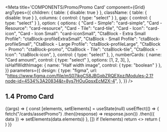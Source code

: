 
<Meta
  title='COMPONENTS/Promo/Promo Card'
  component={Grid}
  argTypes={{
    children: { table: { disable: true } },
    className: { table: { disable: true } },
    columns: { control: { type: "select" } },
    gap: { control: { type: "select" } },
    option: {
      options: {
        "Card - Simple": "card-simple",
        "Card - Resource": "card-resource",
        "Card - Tile": "card-tile",
        "Card - Icon": "card-icon",
        "Card - Icon Small": "card-iconSmall",
        "CtaBlock - Extra Small Profile": "ctaBlock-profileExtraSmall",
        "CtaBlock - Small Profile": "ctaBlock-profileSmall",
        "CtaBlock - Large Profile": "ctaBlock-profileLarge",
        "CtaBlock - Promo": "ctaBlock-promo",
        "CtaBlock - Tile": "ctaBlock-tile",
        "CtaBlock - Icon": "ctaBlock-icon",
      },
      control: { type: "select" },
    },
    numberCards: {
      name: "Card amount",
      control: { type: "select" },
      options: [1, 2, 3],
    },
    isHalfWidthImage: { name: "Half width image", control: { type: "boolean" } },
  }}
  parameters={{
    design: {
      type: "figma",
      url: "https://www.figma.com/file/mS07ikgC58JBGqbZRQEXpz/Modules-2.1?node-id=4534%3A20834&t=8ys7HOuGpsxEcM2X-4",
    },
  }}
/>


## 1.4 Promo Card

<Preview>
  <Story
    name='Promo Card'
    argTypes={{
      description: {
        name: "Content",
        control: { type: "text" },
      },
      ctaTitle: {
        name: "Cta Title",
        control: { type: "text" },
      },
      image: {
        name: "Image URL",
        control: {
          type: "text",
        },
      },
      columns: {
        table: {
          disable: true,
        },
      },
      gap: {
        table: {
          disable: true,
        },
      },
      className: {
        table: {
          disable: true,
        },
      },
      option: {
        table: {
          disable: true,
        },
      },
    }}
    parameters={{
      controls: {
        exclude: ["Half width image"],
      },
    }}
  >
    {(args) => {
      const [elements, setElements] = useState(null)
      useEffect(() => {
        fetch("/cards/assetPromo")
          .then((response) => response.json())
          .then(({ data }) => setElements(data.elements))
      }, [])
      if (!elements) return <></>
      return (
        <Card
          variant='assetPromo'
          image={{ src: args.image || elements[0].image.src }}
          description={args.description || elements[0].description}
          cta={{
            to: elements[0].cta.to,
            text: args.ctaTitle || elements[0].cta.text,
          }}
        />
      )
    }}
  </Story>
</Preview>
